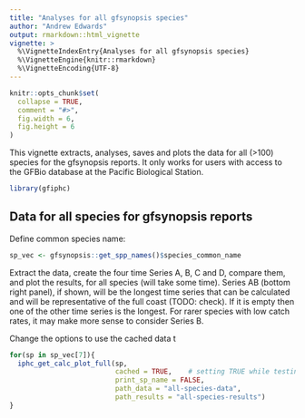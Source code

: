 ```yaml
---
title: "Analyses for all gfsynopsis species"
author: "Andrew Edwards"
output: rmarkdown::html_vignette
vignette: >
  %\VignetteIndexEntry{Analyses for all gfsynopsis species}
  %\VignetteEngine{knitr::rmarkdown}
  %\VignetteEncoding{UTF-8}
---
```


```r
knitr::opts_chunk$set(
  collapse = TRUE,
  comment = "#>",
  fig.width = 6,
  fig.height = 6
)
```

This vignette extracts, analyses, saves and plots the data for all (>100) species for the
gfsynopsis reports. It only works for users with access to the GFBio database at
the Pacific Biological Station.

```r
library(gfiphc)
```

## Data for all species for gfsynopsis reports

Define common species name:
```r
sp_vec <- gfsynopsis::get_spp_names()$species_common_name
```

Extract the data, create the four time Series A, B, C and D, compare them, and
plot the results, for all species (will take some time). Series AB (bottom right
panel), if shown, will be the longest time series that can be calculated and
will be representative of the full coast (TODO: check). If it is empty
then one of the other time series is the longest. For rarer species with low
catch rates, it may make more sense to consider Series B.

Change the options to use the cached data t
```r
for(sp in sp_vec[7]){
  iphc_get_calc_plot_full(sp,
                          cached = TRUE,    # setting TRUE while testing
                          print_sp_name = FALSE,
                          path_data = "all-species-data",
                          path_results = "all-species-results")
}
```
